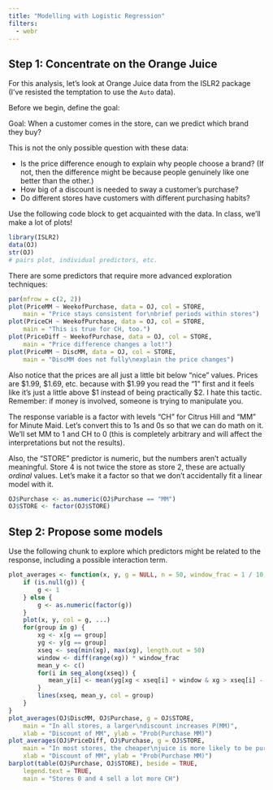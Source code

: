 ```yaml
---
title: "Modelling with Logistic Regression"
filters:
  - webr
---
```


## Step 1: Concentrate on the Orange Juice

For this analysis, let's look at Orange Juice data from the ISLR2 package (I've resisted the temptation to use the `Auto` data).

Before we begin, define the goal:

Goal: When a customer comes in the store, can we predict which brand they buy?

This is not the only possible question with these data:

- Is the price difference enough to explain why people choose a brand? (If not, then the difference might be because people genuinely like one better than the other.)
- How big of a discount is needed to sway a customer's purchase?
- Do different stores have customers with different purchasing habits?

Use the following code block to get acquainted with the data. In class, we'll make a lot of plots!

```r
library(ISLR2)
data(OJ)
str(OJ)
# pairs plot, individual predictors, etc.
```

There are some predictors that require more advanced exploration techniques:

```r
par(mfrow = c(2, 2))
plot(PriceMM ~ WeekofPurchase, data = OJ, col = STORE,
    main = "Price stays consistent for\nbrief periods within stores")
plot(PriceCH ~ WeekofPurchase, data = OJ, col = STORE,
    main = "This is true for CH, too.")
plot(PriceDiff ~ WeekofPurchase, data = OJ, col = STORE,
    main = "Price difference changes a lot!")
plot(PriceMM ~ DiscMM, data = OJ, col = STORE,
    main = "DiscMM does not fully\nexplain the price changes")
```

Also notice that the prices are all just a little bit below "nice" values. Prices are $1.99, $1.69, etc. because with $1.99 you read the "1" first and it feels like it's just a little above $1 instead of being practically $2. I hate this tactic. Remember: if money is involved, someone is trying to manipulate you.

The response variable is a factor with levels "CH" for Citrus Hill and "MM" for Minute Maid. Let's convert this to 1s and 0s so that we can do math on it. We'll set MM to 1 and CH to 0 (this is completely arbitrary and will affect the interpretations but not the results).

Also, the "STORE" predictor is numeric, but the numbers aren't actually meaningful. Store 4 is not twice the store as store 2, these are actually *ordinal* values. Let's make it a factor so that we don't accidentally fit a linear model with it.

```r
OJ$Purchase <- as.numeric(OJ$Purchase == "MM")
OJ$STORE <- factor(OJ$STORE)
```

## Step 2: Propose some models

Use the following chunk to explore which predictors might be related to the response, including a possible interaction term.

```r
plot_averages <- function(x, y, g = NULL, n = 50, window_frac = 1 / 10, ...) {
    if (is.null(g)) {
        g <- 1
    } else {
        g <- as.numeric(factor(g))
    }
    plot(x, y, col = g, ...)
    for(group in g) {
        xg <- x[g == group]
        yg <- y[g == group]
        xseq <- seq(min(xg), max(xg), length.out = 50)
        window <- diff(range(xg)) * window_frac
        mean_y <- c()
        for(i in seq_along(xseq)) {
           mean_y[i] <- mean(yg[xg < xseq[i] + window & xg > xseq[i] - window])
        }
        lines(xseq, mean_y, col = group)
    }
}
plot_averages(OJ$DiscMM, OJ$Purchase, g = OJ$STORE,
    main = "In all stores, a larger\ndiscount increases P(MM)",
    xlab = "Discount of MM", ylab = "Prob(Purchase MM)")
plot_averages(OJ$PriceDiff, OJ$Purchase, g = OJ$STORE,
    main = "In most stores, the cheaper\njuice is more likely to be purchased.",
    xlab = "Discount of MM", ylab = "Prob(Purchase MM)")
barplot(table(OJ$Purchase, OJ$STORE), beside = TRUE,
    legend.text = TRUE,
    main = "Stores 0 and 4 sell a lot more CH")
```







